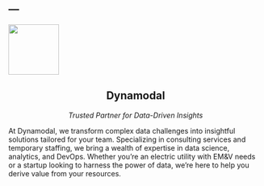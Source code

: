 ---
---

![](files/logo.svg){height="100" fig-align="center"} 

::: {style="text-align: center"}

# Dynamodal

*Trusted Partner for Data-Driven Insights*

:::

At Dynamodal, we transform complex data challenges into insightful solutions tailored for your team. Specializing in consulting services and temporary staffing, we bring a wealth of expertise in data science, analytics, and DevOps. Whether you’re an electric utility with EM&V needs or a startup looking to harness the power of data, we’re here to help you derive value from your resources. 
